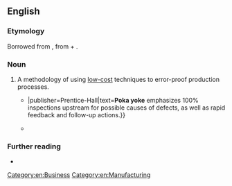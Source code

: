 ==English==

===Etymology===
Borrowed from {{bor|en|ja|ポカヨケ|tr=poka yoke}}, from {{m|ja|ポカ||a blunder|tr=poka}} + {{m|ja|よける||to dodge, avoid|tr=yokeru}}.

===Noun===
{{en-noun|-}}

# A methodology of using [[low-cost]] techniques to error-proof production processes.
#* {{quote-book|en|year=2007|author=Bijay K. Jayaswal|author2=Peter C. Patton|title=Design for Trustworthy Software{{...|: Tools, Techniques, and Methodology of Developing Robust Software}}|publisher=Prentice-Hall|text='''Poka yoke''' emphasizes 100% inspections upstream for possible causes of defects, as well as rapid feedback and follow-up actions.}}
#* {{quote-book|en|year=2010|author=James Coplien, Gertrud Bjørnvig|chapter=What the System ''Is'', Part 2: Coding It Up|title=Lean Architecture for Agile Software Development|publisher=John Wiley & Sons|isbn=9780470684207|page={{gbooks|lpvY36MPMUwC|133|poka-yoke}}|brackets=on|passage=One of the central concepts of Lean practice in Toyota today is something called '''''poka-yoke''''' (fool-proofing).}}

===Further reading===
* {{pedia}}

[[Category:en:Business]]
[[Category:en:Manufacturing]]